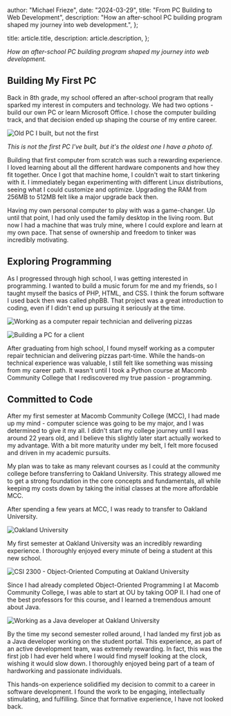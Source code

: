 
  author: "Michael Frieze",
  date: "2024-03-29",
  title: "From PC Building to Web Development",
  description:
    "How an after-school PC building program shaped my journey into web development.",
};

  title: article.title,
  description: article.description,
};


_How an after-school PC building program shaped my journey into web development._

## Building My First PC

Back in 8th grade, my school offered an after-school program that really sparked my interest in computers and technology. We had two options - build our own PC or learn Microsoft Office. I chose the computer building track, and that decision ended up shaping the course of my entire career.

<Image src={oldPC} alt="Old PC I built, but not the first" />

_This is not the first PC I've built, but it's the oldest one I have a photo of._

Building that first computer from scratch was such a rewarding experience. I loved learning about all the different hardware components and how they fit together. Once I got that machine home, I couldn't wait to start tinkering with it. I immediately began experimenting with different Linux distributions, seeing what I could customize and optimize. Upgrading the RAM from 256MB to 512MB felt like a major upgrade back then.

Having my own personal computer to play with was a game-changer. Up until that point, I had only used the family desktop in the living room. But now I had a machine that was truly mine, where I could explore and learn at my own pace. That sense of ownership and freedom to tinker was incredibly motivating.

## Exploring Programming

As I progressed through high school, I was getting interested in programming. I wanted to build a music forum for me and my friends, so I taught myself the basics of PHP, HTML, and CSS. I think the forum software I used back then was called phpBB. That project was a great introduction to coding, even if I didn't end up pursuing it seriously at the time.

<Image
  src={programming}
  alt="Working as a computer repair technician and delivering pizzas"
/>

<Image src={buildPC} alt="Building a PC for a client" />

After graduating from high school, I found myself working as a computer repair technician and delivering pizzas part-time. While the hands-on technical experience was valuable, I still felt like something was missing from my career path. It wasn't until I took a Python course at Macomb Community College that I rediscovered my true passion - programming.

## Committed to Code

After my first semester at Macomb Community College (MCC), I had made up my mind - computer science was going to be my major, and I was determined to give it my all. I didn't start my college journey until I was around 22 years old, and I believe this slightly later start actually worked to my advantage. With a bit more maturity under my belt, I felt more focused and driven in my academic pursuits.

My plan was to take as many relevant courses as I could at the community college before transferring to Oakland University. This strategy allowed me to get a strong foundation in the core concepts and fundamentals, all while keeping my costs down by taking the initial classes at the more affordable MCC.

After spending a few years at MCC, I was ready to transfer to Oakland University.

<Image src={oakdlandUniversity} alt="Oakland University" />

My first semester at Oakland University was an incredibly rewarding experience. I thoroughly enjoyed every minute of being a student at this new school.

<Image
  src={designSystem}
  alt="CSI 2300 - Object-Oriented Computing at Oakland University"
/>

Since I had already completed Object-Oriented Programming I at Macomb Community College, I was able to start at OU by taking OOP II. I had one of the best professors for this course, and I learned a tremendous amount about Java.

<Image
  src={workingOU}
  alt="Working as a Java developer at Oakland University"
/>

By the time my second semester rolled around, I had landed my first job as a Java developer working on the student portal. This experience, as part of an active development team, was extremely rewarding. In fact, this was the first job I had ever held where I would find myself looking at the clock, wishing it would slow down. I thoroughly enjoyed being part of a team of hardworking and passionate individuals.

This hands-on experience solidified my decision to commit to a career in software development. I found the work to be engaging, intellectually stimulating, and fulfilling. Since that formative experience, I have not looked back.
